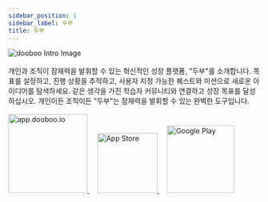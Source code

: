 ```yaml
---
sidebar_position: 1
sidebar_label: 두부
title: 두부
---
```



<img src={doobooIntro} alt="dooboo Intro Image" />
<br />
<br />
개인과 조직이 잠재력을 발휘할 수 있는 혁신적인 성장 플랫폼, "두부"를 소개합니다. 목표를 설정하고, 진행 상황을 추적하고, 사용자 지정 가능한 퀘스트와 미션으로 새로운 아이디어를 탐색하세요. 같은 생각을 가진 학습자 커뮤니티와 연결하고 성장 목표를 달성하십시오. 개인이든 조직이든 "두부"는 잠재력을 발휘할 수 있는 완벽한 도구입니다.
<br />
<br />
<div>
    <a href="https://app.dooboo.io">
        <img src={badgeAppDoobooIo} width="158px"alt="app.dooboo.io" />
    </a>
    &nbsp;&nbsp;&nbsp;
    <a href="https://apps.apple.com/kr/app/dooboo/id1639880015">
        <img src={badgeAppStore} width="120px"alt="App Store" />
    </a>
    &nbsp;&nbsp;&nbsp;
    <a href="https://play.google.com/store/apps/details?id=io.dooboo">
        <img src={badgeGooglePlay} width="135px" alt="Google Play" />
    </a>
</div>
